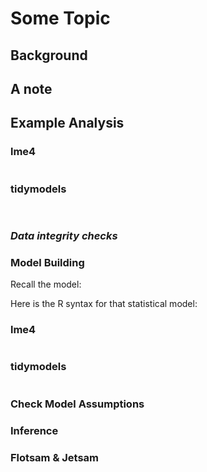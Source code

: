 # Some Topic


## Background


::: callout-note
## A note


:::

## Example Analysis



::: {.panel-tabset}

### lme4

```r

```

### tidymodels

```r

```


:::




|   |   |
|----------|----------------------------------------|    


### *Data integrity checks*



### Model Building


::: {.column-margin}

Recall the model:

$$ $$ 

:::

Here is the R syntax for that statistical model:

::: {.panel-tabset}

### lme4

```r

```

### tidymodels

```r

```

:::



### Check Model Assumptions


### Inference


### Flotsam & Jetsam

